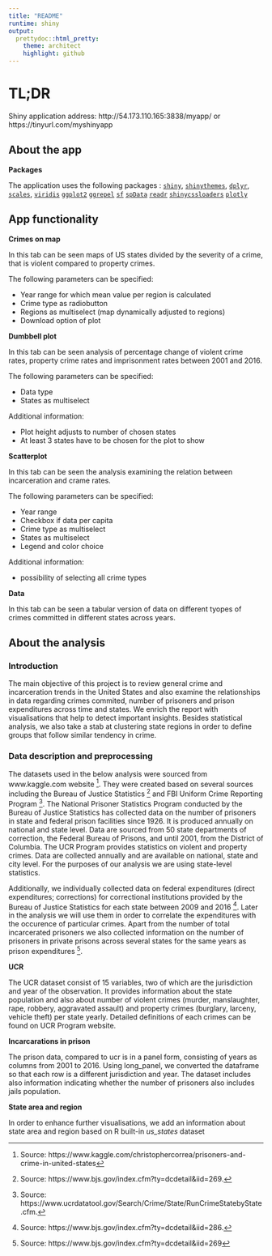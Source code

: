 ```yaml
---
title: "README"
runtime: shiny
output:
  prettydoc::html_pretty:
    theme: architect
    highlight: github
---
```


# TL;DR

Shiny application address: http://54.173.110.165:3838/myapp/ or https://tinyurl.com/myshinyapp

## About the app

**Packages**

The application uses the following packages : 
[`shiny`](https://shiny.rstudio.com/), 
[`shinythemes`](https://rstudio.github.io/shinythemes/), 
[`dplyr`](https://github.com/tidyverse/dplyr),
[`scales`](https://github.com/r-lib/scales),
[`viridis `](https://ggplot2.tidyverse.org/reference/scale_viridis.html)
[`ggplot2`](https://ggplot2.tidyverse.org/)
[`ggrepel`](https://www.rdocumentation.org/packages/ggrepel/versions/0.7.0)
[`sf`](https://cran.r-project.org/web/packages/sf/index.html)
[`spData`](https://cran.r-project.org/web/packages/spData/index.html)
[`readr`](https://readr.tidyverse.org/)
[`shinycssloaders`](https://github.com/daattali/shinycssloaders)
[`plotly`](https://plotly.com/)

## App functionality


**Crimes on map**

In this tab can be seen maps of US states divided by the severity of a crime, that is violent compared to property crimes.

The following parameters can be specified:

 - Year range for which mean value per region is calculated
 - Crime type as radiobutton
 - Regions as multiselect (map dynamically adjusted to regions)
 - Download option of plot

**Dumbbell plot**

In this tab can be seen analysis of percentage change of violent crime rates, property crime rates and imprisonment rates between 2001 and 2016. 

The following parameters can be specified:

- Data type
- States as multiselect

Additional information:

- Plot height adjusts to number of chosen states
- At least 3 states have to be chosen for the plot to show

**Scatterplot**

In this tab can be seen the analysis examining the relation between incarceration and crame rates.

The following parameters can be specified:

- Year range
- Checkbox if data per capita
- Crime type as multiselect
- States as multiselect
- Legend and color choice

Additional information: 

- possibility of selecting all crime types

**Data**

In this tab can be seen a tabular version of data on different tyopes of crimes committed in different states across years.


## About the analysis

### Introduction

The main objective of this project is to review general crime and incarceration trends in the United States and also examine the relationships in data regarding crimes commited, number of prisoners and prison expenditures across time and states. We enrich the report with visualisations that help to detect important insights. Besides statistical analysis, we also take a stab at clustering state regions in order to define groups that follow similar tendency in crime.

### Data description and preprocessing

The datasets used in the below analysis were sourced from www.kaggle.com website [^kaggle]. They were created based on several sources including the Bureau of Justice Statistics [^bjs] and FBI Uniform Crime Reporting Program [^fbi]. The National Prisoner Statistics Program conducted by the Bureau of Justice Statistics has collected data on the number of prisoners in state and federal prison facilities since 1926. It is produced annually on national and state level. Data are sourced from 50 state departments of correction, the Federal Bureau of Prisons, and until 2001, from the District of Columbia. The UCR Program provides statistics on violent and property crimes. Data are collected annually and are available on national, state and city level. For the purposes of our analysis we are using state-level statistics.

Additionally, we individually collected data on federal expenditures (direct expenditures; corrections) for correctional institutions provided by the Bureau of Justice Statistics for each state between 2009 and 2016 [^prison_exp]. Later in the analysis we will use them in order to correlate the expenditures with the occurence of particular crimes. Apart from the number of total incarcerated prisoners we also collected information on the number of prisoners in private prisons across several states for the same years as prison expenditures [^prisoners].

**UCR**

The UCR dataset consist of 15 variables, two of which are the jurisdiction and year of the observation. It provides information about the state population and also about number of violent crimes (murder, manslaughter, rape, robbery, aggravated assault) and property crimes (burglary, larceny, vehicle theft) per state yearly. Detailed definitions of each crimes can be found on UCR Program website.

**Incarcarations in prison**

The prison data, compared to ucr is in a panel form, consisting of years as columns from 2001 to 2016. Using long_panel, we converted the dataframe so that each row is a different jurisdiction and year. The dataset includes also information indicating whether the number of prisoners also includes jails population.

**State area and region**

In order to enhance further visualisations, we add an information about state area and region based on R built-in *us_states* dataset



[^kaggle]: Source: https://www.kaggle.com/christophercorrea/prisoners-and-crime-in-united-states
[^bjs]: Source: https://www.bjs.gov/index.cfm?ty=dcdetail&iid=269.
[^fbi]: Source: https://www.ucrdatatool.gov/Search/Crime/State/RunCrimeStatebyState.cfm.
[^prison_exp]: Source: https://www.bjs.gov/index.cfm?ty=dcdetail&iid=286.
[^prisoners]: Source: https://www.bjs.gov/index.cfm?ty=dcdetail&iid=269
